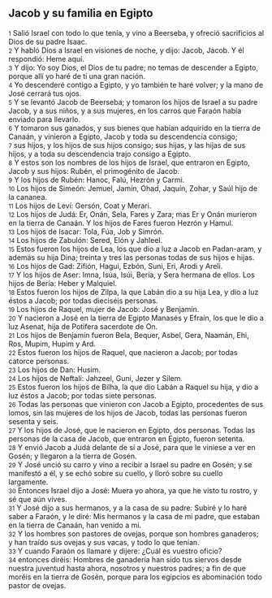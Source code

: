== Jacob y su familia en Egipto ==

{{anchor|1}} <small>1</small> Salió Israel con todo lo que tenía, y vino a Beerseba, y ofreció sacrificios al Dios de su padre Isaac.<br>
{{anchor|2}} <small>2</small> Y habló Dios a Israel en visiones de noche, y dijo: Jacob, Jacob. Y él respondió: Heme aquí.<br>
{{anchor|3}} <small>3</small> Y dijo: Yo soy Dios, el Dios de tu padre; no temas de descender a Egipto, porque allí yo haré de ti una gran nación.<br>
{{anchor|4}} <small>4</small> Yo descenderé contigo a Egipto, y yo también te haré volver; y la mano de José cerrará tus ojos.<br>
{{anchor|5}} <small>5</small> Y se levantó Jacob de Beerseba; y tomaron los hijos de Israel a su padre Jacob, y a sus niños, y a sus mujeres, en los carros que Faraón había enviado para llevarlo.<br>
{{anchor|6}} <small>6</small> Y tomaron sus ganados, y sus bienes que habían adquirido en la tierra de Canaán, y vinieron a Egipto, Jacob y toda su descendencia consigo;<br>
{{anchor|7}} <small>7</small> sus hijos, y los hijos de sus hijos consigo; sus hijas, y las hijas de sus hijos, y a toda su descendencia trajo consigo a Egipto.<br>
{{anchor|8}} <small>8</small> Y estos son los nombres de los hijos de Israel, que entraron en Egipto, Jacob y sus hijos: Rubén, el primogénito de Jacob.<br>
{{anchor|9}} <small>9</small> Y los hijos de Rubén: Hanoc, Falú, Hezrón y Carmi.<br>
{{anchor|10}} <small>10</small> Los hijos de Simeón: Jemuel, Jamín, Ohad, Jaquín, Zohar, y Saúl hijo de la cananea.<br>
{{anchor|11}} <small>11</small> Los hijos de Leví: Gersón, Coat y Merari.<br>
{{anchor|12}} <small>12</small> Los hijos de Judá: Er, Onán, Sela, Fares y Zara; mas Er y Onán murieron en la tierra de Canaán. Y los hijos de Fares fueron Hezrón y Hamul.<br>
{{anchor|13}} <small>13</small> Los hijos de Isacar: Tola, Fúa, Job y Simrón.<br>
{{anchor|14}} <small>14</small> Los hijos de Zabulón: Sered, Elón y Jahleel.<br>
{{anchor|15}} <small>15</small> Estos fueron los hijos de Lea, los que dio a luz a Jacob en Padan-aram, y además su hija Dina; treinta y tres las personas todas de sus hijos e hijas.<br>
{{anchor|16}} <small>16</small> Los hijos de Gad: Zifión, Hagui, Ezbón, Suni, Eri, Arodi y Areli.<br>
{{anchor|17}} <small>17</small> Y los hijos de Aser: Imna, Isúa, Isúi, Bería, y Sera hermana de ellos. Los hijos de Bería: Heber y Malquiel.<br>
{{anchor|18}} <small>18</small> Estos fueron los hijos de Zilpa, la que Labán dio a su hija Lea, y dio a luz éstos a Jacob; por todas dieciséis personas.<br>
{{anchor|19}} <small>19</small> Los hijos de Raquel, mujer de Jacob: José y Benjamín.<br>
{{anchor|20}} <small>20</small> Y nacieron a José en la tierra de Egipto Manasés y Efraín, los que le dio a luz Asenat, hija de Potifera sacerdote de On.<br>
{{anchor|21}} <small>21</small> Los hijos de Benjamín fueron Bela, Bequer, Asbel, Gera, Naamán, Ehi, Ros, Mupim, Hupim y Ard.<br>
{{anchor|22}} <small>22</small> Estos fueron los hijos de Raquel, que nacieron a Jacob; por todas catorce personas.<br>
{{anchor|23}} <small>23</small> Los hijos de Dan: Husim.<br>
{{anchor|24}} <small>24</small> Los hijos de Neftalí: Jahzeel, Guni, Jezer y Silem.<br>
{{anchor|25}} <small>25</small> Estos fueron los hijos de Bilha, la que dio Labán a Raquel su hija, y dio a luz éstos a Jacob; por todas siete personas.<br>
{{anchor|26}} <small>26</small> Todas las personas que vinieron con Jacob a Egipto, procedentes de sus lomos, sin las mujeres de los hijos de Jacob, todas las personas fueron sesenta y seis.<br>
{{anchor|27}} <small>27</small> Y los hijos de José, que le nacieron en Egipto, dos personas. Todas las personas de la casa de Jacob, que entraron en Egipto, fueron setenta.<br>
{{anchor|28}} <small>28</small> Y envió Jacob a Judá delante de sí a José, para que le viniese a ver en Gosén; y llegaron a la tierra de Gosén.<br>
{{anchor|29}} <small>29</small> Y José unció su carro y vino a recibir a Israel su padre en Gosén; y se manifestó a él, y se echó sobre su cuello, y lloró sobre su cuello largamente.<br>
{{anchor|30}} <small>30</small> Entonces Israel dijo a José: Muera yo ahora, ya que he visto tu rostro, y sé que aún vives.<br>
{{anchor|31}} <small>31</small> Y José dijo a sus hermanos, y a la casa de su padre: Subiré y lo haré saber a Faraón, y le diré: Mis hermanos y la casa de mi padre, que estaban en la tierra de Canaán, han venido a mí.<br>
{{anchor|32}} <small>32</small> Y los hombres son pastores de ovejas, porque son hombres ganaderos; y han traído sus ovejas y sus vacas, y todo lo que tenían.<br>
{{anchor|33}} <small>33</small> Y cuando Faraón os llamare y dijere: ¿Cuál es vuestro oficio?<br>
{{anchor|34}} <small>34</small> entonces diréis: Hombres de ganadería han sido tus siervos desde nuestra juventud hasta ahora, nosotros y nuestros padres; a fin de que moréis en la tierra de Gosén, porque para los egipcios es abominación todo pastor de ovejas.<br>
